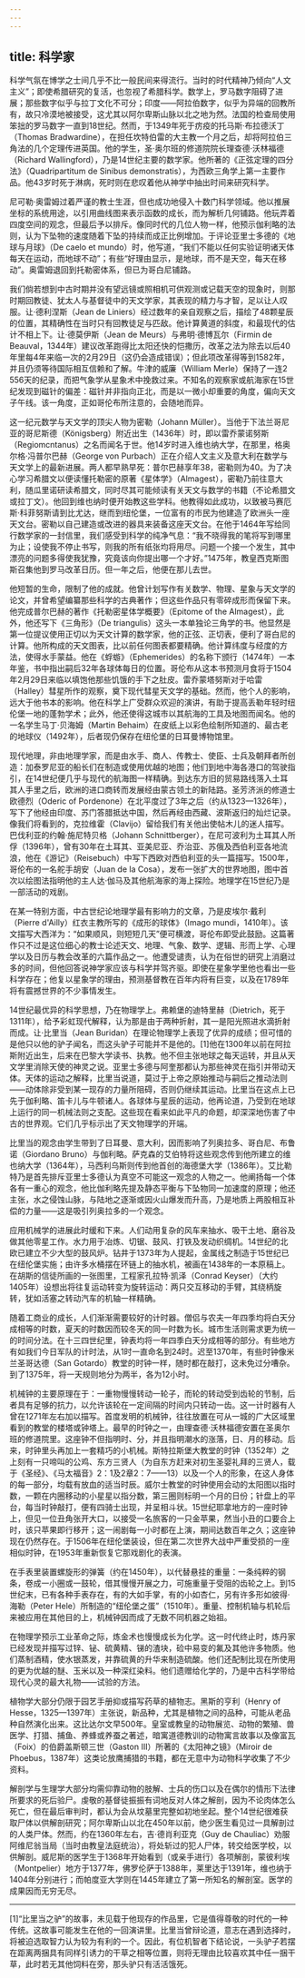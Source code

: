 ```yaml
---
---
---
```

title: 科学家
---




科学气氛在博学之士间几乎不比一般民间来得流行。当时的时代精神乃倾向“人文主义”；即使希腊研究的复活，也忽视了希腊科学。数学上，罗马数字阻碍了进展；那些数字似乎与拉丁文化不可分；印度——阿拉伯数字，似乎为异端的回教所有，故只冷漠地被接受，这尤其以阿尔卑斯山脉以北之地为然。法国的检查局使用笨拙的罗马数字一直到18世纪。然而，于1349年死于疠疫的托马斯·布拉德沃丁（Thomas Bradwardine），在担任坎特伯雷的大主教一个月之后，却将阿拉伯三角法的几个定理传进英国。他的学生，圣·奥尔班的修道院院长理查德·沃林福德（Richard Wallingford），乃是14世纪主要的数学家。他所著的《正弦定理的四分法》（Quadripartitum de Sinibus demonstratis），为西欧三角学上第一主要作品。他43岁时死于淋病，死时则在悲叹着他从神学中抽出时间来研究科学。

尼可勒·奥雷姆过着严谨的教士生涯，但也成功地侵入十数门科学领域。他以推展坐标的系统用途，以引用曲线图来表示函数的成长，而为解析几何铺路。他玩弄着四度空间的观念，但最后予以排斥。像同时代的几位人物一样，他预示伽利略的法则，认为下坠物的速度随着下坠的持续而成正比例增加。于评论亚里士多德的《地球与月球》（De caelo et mundo）时，他写道，“我们不能以任何实验证明诸天体每天在运动，而地球不动”；有些“好理由显示，是地球，而不是天空，每天在移动”。奥雷姆退回到托勒密体系，但已为哥白尼铺路。

我们倘若想到中古时期并没有望远镜或照相机可供观测或记载天空的现象时，则那时期回教徒、犹太人与基督徒中的天文学家，其表现的精力与才智，足以让人叹服。让·德利涅斯（Jean de Liniers）经过数年的亲自观察之后，描绘了48颗星辰的位置，其精确性在当时只有回教徒足与匹敌。他计算黄道的斜度，和最现代的估计不相上下。让·德莫伊斯（Jean de Meurs）与弗明·德博瓦尔（Firmin de Beauval，1344年）建议改革跑得比太阳还快的恺撒历，改革之法为除去以后40年里每4年来临一次的2月29日（这仍会造成错误）；但此项改革得等到1582年，并且仍须等待国际相互信赖和了解。牛津的威廉（William Merle）保持了一连2 556天的纪录，而把气象学从星象术中挽救过来。不知名的观察家或航海家在15世纪发现到磁针的偏差：磁针并非指向正北，而是以一微小却重要的角度，偏向天文子午线。该一角度，正如哥伦布所注意的，会随地而异。

这一纪元数学与天文学的顶尖人物为密勒（Johann Müller）。当他于下法兰哥尼亚的哥尼斯德（Königsberg）附近出生（1436年）时，即以雷乔蒙诺努斯（Regiomcntanus）之名而闻名于世。他14岁时进入维也纳大学，在那里，格奥尔格·冯普尔巴赫（George von Purbach）正在介绍人文主义及意大利在数学与天文学上的最新进展。两人都早熟早死：普尔巴赫享年38，密勒则为40。为了决心学习希腊文以便读懂托勒密的原著《星体学》（Almagest），密勒乃前往意大利，随瓜里诺研读希腊文，同时尽其可能倾读有关天文与数学的书籍（不论希腊文或拉丁文）。他回到维也纳时便开始教这些学科。他教得如此成功，以致被马赛厄斯·科菲努斯请到比尤达，继而到纽伦堡，一位富有的市民为他建造了欧洲头一座天文台。密勒以自己建造或改进的器具来装备这座天文台。在他于1464年写给同行数学家的一封信里，我们感受到科学的纯净气息：“我不晓得我的笔将写到哪里为止；设使我不停止书写，则我的所有纸张均将用尽。问题一个接一个发生，其中漂亮的问题多得使我犹豫，究竟该向你提出哪一个才好。”1475年，教皇西克斯图斯召集他到罗马改革日历。但一年之后，他便在那儿去世。

他短暂的生命，限制了他的成就。他曾计划写作有关数学、物理、星象与天文学的论文，并曾希望编纂那些科学的古典著作；但这些作品只有零碎成形而保留下来。他完成普尔巴赫的著作《托勒密星体学概要》（Epitome of the Almagest），此外，他还写下《三角形》（De triangulis）这头一本单独论三角学的书。他显然是第一位提议使用正切以为天文计算的数学家，他的正弦、正切表，便利了哥白尼的计算。他所构成的天文图表，比以前任何图表都要精确。他计算纬度与经度的方法，使得水手蒙益。他在《蜉蝣》（Ephemerides）的名称下颁行（1474年）一本年鉴，书中指出嗣后32年各球体每日的位置。哥伦布从这本书预测月食将于1504年2月29日来临以填饱他那些饥饿的手下之肚皮。雷乔蒙塔努斯对于哈雷（Halley）彗星所作的观察，奠下现代彗星天文学的基础。然而，他个人的影响，远大于他书本的影响。他在科学上广受群众欢迎的演讲，有助于提高丢勒年轻时纽伦堡一地的蓬勃学术；此外，他还使得这城市以其航海的工具及地图而闻名。他的一名学生马丁·贝海姆（Martin Behaim）在皮纸上以彩色绘制所知道的、最古老的地球仪（1492年），后者现仍保存在纽伦堡的日耳曼博物馆里。

现代地理，非由地理学家，而是由水手、商人、传教士、使臣、士兵及朝拜者所创造：加泰罗尼亚的船长们在制造或使用优越的地图；他们到地中海各港口的驾驶指引，在14世纪便几乎与现代的航海图一样精确。到达东方旧的贸易路线落入土耳其人手里之后，欧洲的进口商转而发展经由蒙古领土的新陆路。圣芳济派的修道士欧德烈（Oderic of Pordenone）在北平度过了3年之后（约从1323—1326年），写下了他经由印度、苏门答腊抵达中国，然后再经由西藏、波斯返归的灿烂记录。像我们将看到的，克拉维霍（Clavijo）留给我们有关他出使帖木儿的迷人描写。巴伐利亚的约翰·施尼特贝格（Johann Schnittberger），在尼可波利为土耳其人所俘（1396年），曾有30年在土耳其、亚美尼亚、乔治亚、苏俄及西伯利亚各地流浪，他在《游记》（Reisebuch）中写下西欧对西伯利亚的头一篇描写。1500年，哥伦布的一名舵手胡安（Juan de la Cosa），发布一张扩大的世界地图，图中首次以绘图法指明他的主人达·伽马及其他航海家的海上探险。地理学在15世纪乃是一部活动的戏剧。

在某一特别方面，中古世纪论地理学最有影响力的文章，乃是皮埃尔·戴利（Pierre d'Ailly）红衣主教所写的《成形的球体》（Imago mundi，1410年）。该文描写大西洋为：“如果顺风，则短短几天”便可横渡，哥伦布即受此鼓励。这篇著作只不过是这位细心的教士论述天文、地理、气象、数学、逻辑、形而上学、心理学以及日历与教会改革的六篇作品之一。他遭受谴责，认为在俗世的研究上消磨过多的时间，但他回答说神学家应该与科学并驾齐驱。即使在星象学里他也看出一些科学存在；他复以星象学的理由，预测基督教在百年内将有巨变，以及在1789年将有震撼世界的不少事情发生。

14世纪最优异的科学思想，乃在物理学上。弗赖堡的迪特里赫（Dietrich，死于1311年），给予彩虹现代解释，认为那是由于两种折射，其一是阳光照进水滴折射而成。让·比里当（Jean Buridan）在理论物理学上表现了优异的成绩；但可惜的是他只以他的驴子闻名，而这头驴子可能并不是他的。[1]他在1300年以前在阿拉斯附近出生，后来在巴黎大学读书、执教。他不但主张地球之每天运转，并且从天文学里消除天使的神灵之说。亚里士多德与阿奎那都认为那些神灵在指引并带动天体。天体的运动之解释，比里当说道，莫过于上帝之原始推动与嗣后之推动法则——动体除非受到某一现存的力量所阻碍，否则仍继续其运动。比里当在这点上已先于伽利略、笛卡儿与牛顿诸人。各球体与星辰的运动，他再论道，乃受到在地球上运行的同一机械法则之支配。这些现在看来如此平凡的命题，却深深地伤害了中古的世界观。它们几乎标示出了天文物理学的开端。

比里当的观念由学生带到了日耳曼、意大利，因而影响了列奥拉多、哥白尼、布鲁诺（Giordano Bruno）与伽利略。萨克森的艾伯特将这些观念传到他所建立的维也纳大学（1364年），马西利乌斯则传到他首创的海德堡大学（1386年）。艾比勒特乃是首先排斥亚里士多德认为真空不可能这一观念的人物之一。他阐扬每一个体各有一重心的观念，他比伽利略先提及静态平衡与下坠物同一加速度的原理；他还主张，水之侵蚀山脉，与陆地之逐渐或因火山爆发而升高，乃是地质上两股相互补偿的力量——这是吸引列奥拉多的一个观念。

应用机械学的进展此时缓和下来。人们动用复杂的风车来抽水、吸干土地、磨谷及做其他零星工作。水力用于冶炼、切锯、鼓风、打铁及发动织绸机。14世纪的北欧已建立不少大型的鼓风炉。钻井于1373年为人提起，金属线之制造于15世纪已在纽伦堡实施；由许多水桶摆在环链上的抽水机，被画在1438年的一本原稿上。在胡斯的信徒所画的一张图里，工程家孔拉特·凯泽（Conrad Keyser）（大约1405年）设想出将往复运动转变为旋转运动：两只交互移动的手臂，其绕柄旋转，犹如活塞之转动汽车的机轴一样精确。

随着工商业的成长，人们渐渐需要较好的计时器。僧侣与农夫一年四季均将白天分成相等的时数，夏天的时数因而较冬天的同一时数为长。城市生活则需求更为统一的时间分法。在十三四世纪里，钟表均将一年四季白天分成相等的部分。有些地方有如我们今日军队的计时法，从1时一直命名到24时。迟至1370年，有些时钟像米兰圣哥达德（San Gotardo）教堂的时钟一样，随时都在敲打，这未免过分嘈杂。到了1375年，将一天规则地分为两半，各为12小时。

机械钟的主要原理在于：一重物慢慢转动一轮子，而轮的转动受到齿轮的节制，后者具有足够的抗力，以允许该轮在一定间隔的时间内只转动一齿。这一计时器有人曾在1271年左右加以描写。首度发明的机械钟，往往放置在可从一城的广大区域里看到的教堂的楼塔或钟塔上。最早的时钟之一，由理查德·沃林福德安置在圣奥尔班的修道院里。这座钟不但指明时、分，并且指明潮水的涨落，日、月的移动。后来，时钟里头再加上一套精巧的小机械。斯特拉斯堡大教堂的时钟（1352年）之上刻有一只啼叫的公鸡、东方三贤人（为自东方赶来对初生圣婴礼拜的三贤人，载于《圣经》、《马太福音》2：1及2章2：7——13）以及一个人的形象，在这人身体的每一部分，均载有放血的适当时辰。威尔士教堂的时钟使用会动的太阳图以指时数，一颗在内圈移动的小星星以指分数，第三圈则标明一个月的日份；针盘上的平台，每当时钟敲打，便有四骑士出现，并呈相斗状。15世纪耶拿地方的一座时钟上，但见一位丑角张开大口，以接受一名旅客的一只金苹果，然当小丑的口要合上时，该只苹果即行移开；这一闹剧每一小时都在上演，期间达数百年之久；这座钟现在仍然存在。于1506年在纽伦堡装设，但在第二次世界大战中严重受损的一座相似时钟，在1953年重新恢复它那戏剧化的表演。

在手表里装置螺旋形的弹簧（约在1450年），以代替悬挂的重量：一条纯粹的钢条，卷成一小圈或一鼓轮，借其慢慢开展之力，可施重量于受阻的齿轮之上。到15世纪末，已有各种手表存在，有的大如手掌，有的小如杏仁，另有许多形如彼得·海勒（Peter Hele）所制造的“纽伦堡之蛋”（1510年）。重量、控制机轴与机轮后来被应用在其他目的上，机械钟因而成了无数不同机器之始祖。

在物理学预示工业革命之际，炼金术也慢慢成长为化学。这一时代终止时，炼丹家已经发现并描写过锌、铋、硫黄精、锑的渣块，硷中易变的氟及其他许多物质。他们蒸制酒精，使水银蒸发，并靠硫黄的升华来制造硫酸。他们还配制比现在所使用的更为优越的醚、玉米以及一种深红染料。他们遗赠给化学的，乃是中古科学带给现代心灵的最大礼物——试验的方法。

植物学大部分仍限于园艺手册抑或描写药草的植物志。黑斯的亨利（Henry of Hesse，1325—1397年）主张说，新品种，尤其是植物之间的品种，可能从老品种自然演化出来。这比达尔文早500年。皇室或教皇的动物展览、动物的繁殖、兽医学、打猎、捕鱼、养蜂或养蚕之著述，暗寓道德教训的动物寓言故事以及像富瓦（Foix）的伯爵盖斯顿三世（Gaston III）所著的《太阳神之镜》（Miroir de Phoebus，1387年）这类论放鹰捕猎的书籍，都在无意中为动物科学收集了不少资料。

解剖学与生理学大部分均需仰靠动物的肢解、士兵的伤口以及在偶尔的情形下法律所要求的死后验尸。虔敬的基督徒振振有词地反对人体之解剖，因为不论肉体怎么死亡，但在最后审判时，都认为会从坟墓里完整如初地坐起。整个14世纪很难获取尸体以供解剖研究；阿尔卑斯山以北在450年以前，绝少医生看见过一具解剖过的人类尸体。然而，约在1360年左右，吉·德肖利亚克（Guy de Chauliac）劝服阿维尼翁当局（当时由教皇法庭统治），将处斩过的犯人尸体，转交给医学校，以供解剖。威尼斯的医学生于1368年开始看到（或亲手进行）各项解剖，蒙彼利埃（Montpelier）地方于1377年，佛罗伦萨于1388年，莱里达于1391年，维也纳于1404年分别进行；而帕度亚大学则在1445年建立了第一所知名的解剖室。医学的成果因而无穷无尽。



* * *



[1]“比里当之驴”的故事，未见载于他现存的作品里，它是值得尊敬的时代的一种传统。这故事可能发生在他的一回演讲里。比里当曾辩论道，意志在遇到选择时，将被迫选取智力认为较为有利的一个。因此，有位机智者下结论说，一头驴子若摆在距离两捆具有同样引诱力的干草之相等位置，则将无理由比较喜欢其中任一捆干草，此时若无其他饲料在旁，那头驴只有活活饿死。